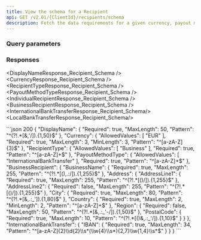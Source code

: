 ```yaml
---
title: View the schema for a Recipient
api: GET /v2.01/{ClientId}/recipients/schema
description: Fetch the data requirements for a given currency, payout method type, and recipient type
---
```





### Query parameters  

<PayoutMethodType />
<RecipientType />
<Currency />

### Responses  

<AccordionGroup>

<Accordion title="200">

<DisplayNameResponse_Recipient_Schema />
<CurrencyResponse_Recipient_Schema />
<RecipientTypeResponse_Recipient_Schema />
<PayoutMethodTypeResponse_Recipient_Schema />
<Tabs>
<Tab title="Individual">
<IndividualRecipientResponse_Recipient_Schema />
</Tab>
<Tab title="Business">
<BusinessRecipientResponse_Recipient_Schema />
</Tab>
</Tabs>
<br/>
<Tabs>
<Tab title="InternationalBankTransfer">
<InternationalBankTransferResponse_Recipient_Schema/>
</Tab>
<Tab title="LocalBankTransfer">
<LocalBankTransferResponse_Recipient_Schema/>
</Tab>
</Tabs>
</Accordion>

</AccordionGroup>

<ResponseExample>
```json 200
{
    "DisplayName": {
        "Required": true,
        "MaxLength": 50,
        "Pattern": "^(?!.*[&,'/]).{1,50}$"
    },
    "Currency": {
        "AllowedValues": [
            "EUR"
        ],
        "Required": true,
        "MaxLength": 3,
        "MinLength": 3,
        "Pattern": "^[a-zA-Z]{3}$"
    },
    "RecipientType": {
        "AllowedValues": [
            "Business"
        ],
        "Required": true,
        "Pattern": "^[a-zA-Z]+$"
    },
    "PayoutMethodType": {
        "AllowedValues": [
            "InternationalBankTransfer"
        ],
        "Required": true,
        "Pattern": "^[a-zA-Z]+$"
    },
    "BusinessRecipient": {
        "BusinessName": {
            "Required": true,
            "MaxLength": 255,
            "Pattern": "^(?!.*[(),.:/]).{1,255}$"
        },
        "Address": {
            "AddressLine1": {
                "Required": true,
                "MaxLength": 255,
                "Pattern": "^(?!.*[()/]).{1,255}$"
            },
            "AddressLine2": {
                "Required": false,
                "MaxLength": 255,
                "Pattern": "^(?!.*[()/]).{1,255}$"
            },
            "City": {
                "Required": true,
                "MaxLength": 80,
                "Pattern": "^(?!.*[&,.:_']).{1,80}$"
            },
            "Country": {
                "Required": true,
                "MaxLength": 2,
                "MinLength": 2,
                "Pattern": "^[a-zA-Z]+$"
            },
            "Region": {
                "Required": false,
                "MaxLength": 50,
                "Pattern": "^(?!.*[&,.:_'-/]).{1,50}$"
            },
            "PostalCode": {
                "Required": true,
                "MaxLength": 10,
                "Pattern": "^(?!.*[()&,.:_'/]).{1,10}$"
            }
        }
    },
    "InternationalBankTransfer": {
        "IBAN": {
            "Required": true,
            "MaxLength": 34,
            "Pattern": "^[a-zA-Z]{2}\\d{2}\\s*(\\w{4}\\s*){2,7}\\w{1,4}\\s*$"
        }
    }
}
```
</ResponseExample>

<RequestExample>
<RestGetNoBody />
</RequestExample>